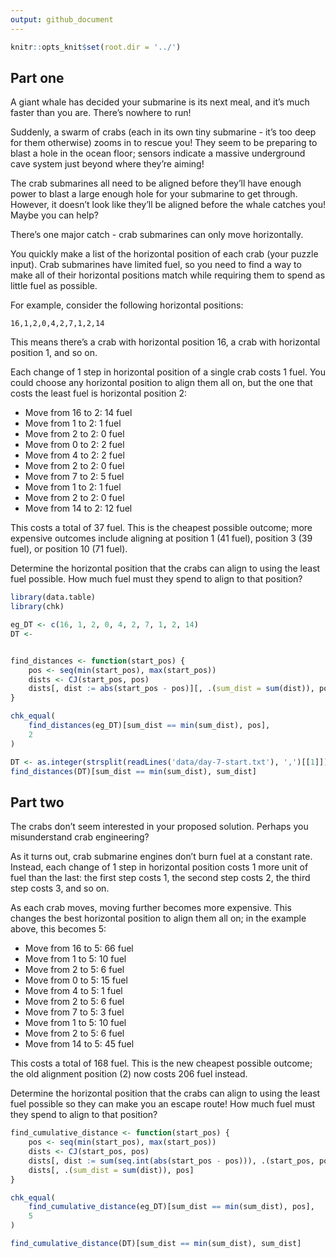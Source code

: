 ```yaml
---
output: github_document
---
```


```r
knitr::opts_knit$set(root.dir = '../')
```


## Part one

A giant whale has decided your submarine is its next meal, and it's much faster than you are. There's nowhere to run!

Suddenly, a swarm of crabs (each in its own tiny submarine - it's too deep for them otherwise) zooms in to rescue you! They seem to be preparing to blast a hole in the ocean floor; sensors indicate a massive underground cave system just beyond where they're aiming!

The crab submarines all need to be aligned before they'll have enough power to blast a large enough hole for your submarine to get through. However, it doesn't look like they'll be aligned before the whale catches you! Maybe you can help?

There's one major catch - crab submarines can only move horizontally.

You quickly make a list of the horizontal position of each crab (your puzzle input). Crab submarines have limited fuel, so you need to find a way to make all of their horizontal positions match while requiring them to spend as little fuel as possible.

For example, consider the following horizontal positions:

`16,1,2,0,4,2,7,1,2,14`

This means there's a crab with horizontal position 16, a crab with horizontal position 1, and so on.

Each change of 1 step in horizontal position of a single crab costs 1 fuel. You could choose any horizontal position to align them all on, but the one that costs the least fuel is horizontal position 2:

* Move from 16 to 2: 14 fuel
* Move from 1 to 2: 1 fuel
* Move from 2 to 2: 0 fuel
* Move from 0 to 2: 2 fuel
* Move from 4 to 2: 2 fuel
* Move from 2 to 2: 0 fuel
* Move from 7 to 2: 5 fuel
* Move from 1 to 2: 1 fuel
* Move from 2 to 2: 0 fuel
* Move from 14 to 2: 12 fuel

This costs a total of 37 fuel. This is the cheapest possible outcome; more expensive outcomes include aligning at position 1 (41 fuel), position 3 (39 fuel), or position 10 (71 fuel).

Determine the horizontal position that the crabs can align to using the least fuel possible. How much fuel must they spend to align to that position?


```r
library(data.table)
library(chk)

eg_DT <- c(16, 1, 2, 0, 4, 2, 7, 1, 2, 14)
DT <- 


find_distances <- function(start_pos) {
	pos <- seq(min(start_pos), max(start_pos))
	dists <- CJ(start_pos, pos)
	dists[, dist := abs(start_pos - pos)][, .(sum_dist = sum(dist)), pos]
}

chk_equal(
	find_distances(eg_DT)[sum_dist == min(sum_dist), pos],
	2
)

DT <- as.integer(strsplit(readLines('data/day-7-start.txt'), ',')[[1]])
find_distances(DT)[sum_dist == min(sum_dist), sum_dist]

```


## Part two


The crabs don't seem interested in your proposed solution. Perhaps you misunderstand crab engineering?

As it turns out, crab submarine engines don't burn fuel at a constant rate. Instead, each change of 1 step in horizontal position costs 1 more unit of fuel than the last: the first step costs 1, the second step costs 2, the third step costs 3, and so on.

As each crab moves, moving further becomes more expensive. This changes the best horizontal position to align them all on; in the example above, this becomes 5:

* Move from 16 to 5: 66 fuel
* Move from 1 to 5: 10 fuel
* Move from 2 to 5: 6 fuel
* Move from 0 to 5: 15 fuel
* Move from 4 to 5: 1 fuel
* Move from 2 to 5: 6 fuel
* Move from 7 to 5: 3 fuel
* Move from 1 to 5: 10 fuel
* Move from 2 to 5: 6 fuel
* Move from 14 to 5: 45 fuel

This costs a total of 168 fuel. This is the new cheapest possible outcome; the old alignment position (2) now costs 206 fuel instead.

Determine the horizontal position that the crabs can align to using the least fuel possible so they can make you an escape route! How much fuel must they spend to align to that position?


```r
find_cumulative_distance <- function(start_pos) {
	pos <- seq(min(start_pos), max(start_pos))
	dists <- CJ(start_pos, pos)
	dists[, dist := sum(seq.int(abs(start_pos - pos))), .(start_pos, pos)]
	dists[, .(sum_dist = sum(dist)), pos]
}

chk_equal(
	find_cumulative_distance(eg_DT)[sum_dist == min(sum_dist), pos],
	5
)

find_cumulative_distance(DT)[sum_dist == min(sum_dist), sum_dist]
```
